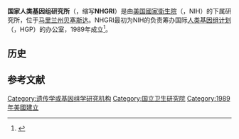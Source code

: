 {{Infobox government agency
| name = National Human Genome Research Institute (NHGRI)
| seal = 
| logo = Nhgri logo vertical.jpg
| formed = 
| jurisdiction = [[美國聯邦政府|美國聯邦政府]]
| employees = 
| budget = 
| chief1 = [[埃里克·D·格林|埃里克·D·格林]]博士
| chief1_title = 所长
| chief2_name = 
| chief2_position = 
| chief3_name = 
| chief3_position = 
| chief4_name = 
| chief4_position = 
| chief5_name = 
| chief5_position = 
| chief6_name = 
| chief6_position = 
| chief7_name = 
| chief7_position = 
| chief8_name = 
| chief8_position = 
| chief9_name = 
| chief9_position = 
| parent_department = [[美国卫生及公共服务部|美国卫生及公共服务部]]
| parent_agency = [[國家衛生院_(美國)|國家衛生院]]
| website = https://www.genome.gov/
}}
'''国家人类基因组研究所'''（{{lang-en|National Human Genome Research Institute}}，缩写'''NHGRI'''）是由[[美国|美国]][[國家衛生院_(美國)|國家衛生院]]（{{lang|en|National Institutes of Health}}，NIH）的下属研究所，位于[[马里兰州|马里兰州]][[贝塞斯达_(马里兰州)|贝塞斯达]]。NHGRI最初为NIH的负责筹办国际[[人类基因组计划|人类基因组计划]]（{{lang|en|Human Genome Project}}，HGP）的办公室，1989年成立<ref>{{Cite web|url=https://www.genome.gov/10000968/organization/|title=Organization|website=National Human Genome Research Institute (NHGRI)|language=en-US|access-date=2018-06-02|archive-date=2018-06-21|archive-url=https://web.archive.org/web/20180621014928/https://www.genome.gov/10000968/organization/|dead-url=no}}</ref>。

==历史==
{{main|NHGRI大事记}}
==参考文献==
{{reflist}}

[[Category:遗传学或基因组学研究机构|Category:遗传学或基因组学研究机构]]
[[Category:国立卫生研究院|Category:国立卫生研究院]]
[[Category:1989年美國建立|Category:1989年美國建立]]